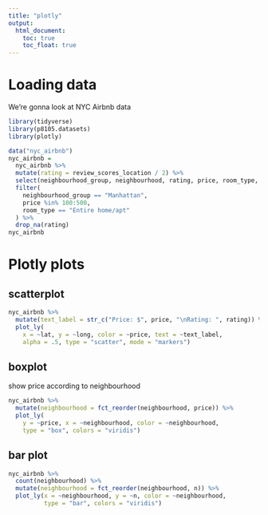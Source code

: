 ```yaml
---
title: "plotly"
output: 
  html_document:
    toc: true
    toc_float: true
---
```


# Loading data

We're gonna look at NYC Airbnb data

```r
library(tidyverse)
library(p8105.datasets)
library(plotly)
```

```r
data("nyc_airbnb")
nyc_airbnb = 
  nyc_airbnb %>% 
  mutate(rating = review_scores_location / 2) %>% 
  select(neighbourhood_group, neighbourhood, rating, price, room_type, lat, long) %>% 
  filter(
    neighbourhood_group == "Manhattan",
    price %in% 100:500,
    room_type == "Entire home/apt"
  ) %>% 
  drop_na(rating)
nyc_airbnb
```

# Plotly plots

## scatterplot

```r
nyc_airbnb %>% 
  mutate(text_label = str_c("Price: $", price, "\nRating: ", rating)) %>% 
  plot_ly(
    x = ~lat, y = ~long, color = ~price, text = ~text_label,
    alpha = .5, type = "scatter", mode = "markers")
```

## boxplot

show price according to neighbourhood

```r
nyc_airbnb %>% 
  mutate(neighbourhood = fct_reorder(neighbourhood, price)) %>% 
  plot_ly(
    y = ~price, x = ~neighbourhood, color = ~neighbourhood,
    type = "box", colors = "viridis")
```

## bar plot

```r
nyc_airbnb %>% 
  count(neighbourhood) %>% 
  mutate(neighbourhood = fct_reorder(neighbourhood, n)) %>% 
  plot_ly(x = ~neighbourhood, y = ~n, color = ~neighbourhood,
          type = "bar", colors = "viridis")
```

